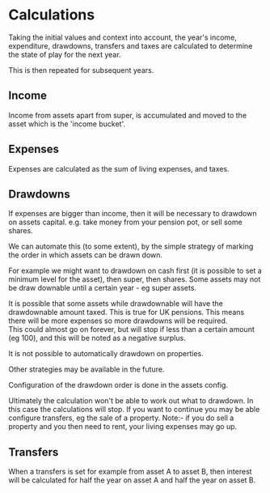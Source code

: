 
# Calculations

Taking the initial values and <Anchor href={documentDetails.context.url}>context</Anchor> into account,
the year's income, expenditure, drawdowns, transfers and taxes are calculated to
determine the state of play for the next year.

This is then repeated for subsequent years.

## Income

Income from assets apart from super, is accumulated and moved to the asset which is the 'income bucket'.

## Expenses

Expenses are calculated as the sum of living expenses, and taxes.

## Drawdowns

If expenses are bigger than income, then it will be necessary to drawdown on assets capital.
e.g. take money from your pension pot, or sell some shares.

We can automate this (to some extent), by the simple strategy of marking the order in which assets can be drawn down.

For example we might want to drawdown on cash first (it is possible to set a minimum level for the asset),
then super, then shares. Some assets may not be draw downable until a certain year - eg super assets.

It is possible that some assets while drawdownable will have the drawdownable amount taxed. This is true for UK pensions.
This means there will be more expenses so more drawdowns will be required.  
This could almost go on forever, but will stop if less than a certain amount (eg 100),
and this will be noted as a negative surplus.

It is not possible to automatically drawdown on properties.

Other strategies may be available in the future.

Configuration of the drawdown order is done in the <Anchor href={documentDetails.assets.url}>assets</Anchor> config.

Ultimately the calculation won't be able to work out what to drawdown.
In this case the calculations will stop.
If you want to continue you may be able configure <Anchor href={documentDetails.transfers.url}>transfers</Anchor>, eg the sale of a property.
Note:- if you do sell a property and you then need to rent, your living expenses may go up.

## Transfers

When a <Anchor href={documentDetails.transfers.url}>transfers</Anchor> is set for example from asset A to asset B,
then interest will be calculated for half the year on asset A and half the year on asset B.
